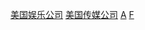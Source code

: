 {{CategoryTOC}}

[[Category:美国娱乐公司|]]
[[Category:美国传媒公司|]]
[[Category:电影发行公司|A]]
[[Category:美國電影公司|F]]